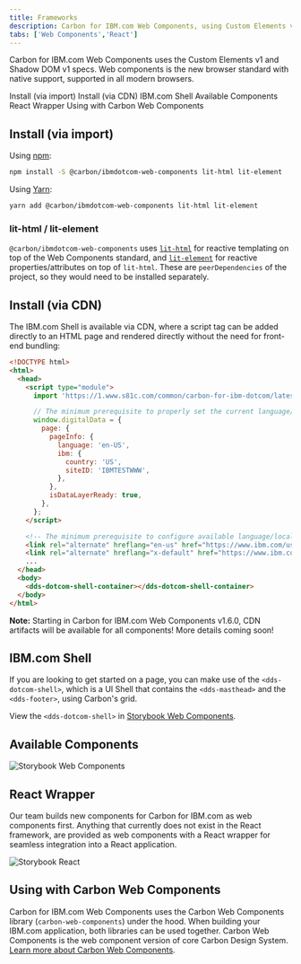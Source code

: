 ```yaml
---
title: Frameworks
description: Carbon for IBM.com Web Components, using Custom Elements v1 and Shadow DOM v1 specs.
tabs: ['Web Components','React']
---
```



<PageDescription>

Carbon for IBM.com Web Components uses the Custom Elements v1 and Shadow DOM v1 specs. Web components is the new browser 
standard with native support, supported in all modern browsers. 

</PageDescription>

<AnchorLinks>
<AnchorLink>Install (via import)</AnchorLink>
<AnchorLink>Install (via CDN)</AnchorLink>
<AnchorLink>IBM.com Shell</AnchorLink>
<AnchorLink>Available Components</AnchorLink>
<AnchorLink>React Wrapper</AnchorLink>
<AnchorLink>Using with Carbon Web Components</AnchorLink>
</AnchorLinks>

## Install (via import)

Using [npm](https://www.npmjs.com/):

```bash
npm install -S @carbon/ibmdotcom-web-components lit-html lit-element
```

Using [Yarn](https://yarnpkg.com/en/):

```bash
yarn add @carbon/ibmdotcom-web-components lit-html lit-element
```

### lit-html / lit-element

`@carbon/ibmdotcom-web-components` uses [`lit-html`](https://lit-html.polymer-project.org) for reactive templating on 
top of the Web Components standard, and [`lit-element`](https://lit-element.polymer-project.org) for reactive 
properties/attributes on top of `lit-html`. These are `peerDependencies` of the project, so they would need to be 
installed separately.

## Install (via CDN)

The IBM.com Shell is available via CDN, where a script tag can be added directly to an HTML page and rendered directly
without the need for front-end bundling:
 
```html
<!DOCTYPE html>
<html>
  <head>
    <script type="module">
      import 'https://1.www.s81c.com/common/carbon-for-ibm-dotcom/latest/ibmdotcom-web-components-dotcom-shell.min.js';

      // The minimum prerequisite to properly set the current language/locale on the page
      window.digitalData = {
        page: {
          pageInfo: {
            language: 'en-US',
            ibm: {
              country: 'US',
              siteID: 'IBMTESTWWW',
            },
          },
          isDataLayerReady: true,
        },
      };
    </script>

    <!-- The minimum prerequisite to configure available language/locale combinations in the locale selector -->
    <link rel="alternate" hreflang="en-us" href="https://www.ibm.com/us-en/" />
    <link rel="alternate" hreflang="x-default" href="https://www.ibm.com" />
    ...
  </head>
  <body>
    <dds-dotcom-shell-container></dds-dotcom-shell-container>
  </body>
</html>
```

<InlineNotification>

**Note:** Starting in Carbon for IBM.com Web Components v1.6.0, CDN artifacts will be available for all components! More details coming soon!

</InlineNotification> 

## IBM.com Shell

If you are looking to get started on a page, you can make use of the `<dds-dotcom-shell>`, which is a UI Shell that
contains the `<dds-masthead>` and the `<dds-footer>`, using Carbon's grid.

View the `<dds-dotcom-shell>` in [Storybook Web Components](http://ibmdotcom-web-components.mybluemix.net/?path=/story/components-dotcom-shell--default).

## Available Components

<Row className="resource-card-group">

<Column colMd={4} colLg={4} noGutterSm>
<ResourceCard
  subTitle="Carbon for IBM.com Storybook Web Components"
  href="https://ibmdotcom-web-components.mybluemix.net/"
>

![Storybook Web Components](./../../../images/icon/js_logo.svg)

</ResourceCard>
</Column>
</Row>

## React Wrapper

Our team builds new components for Carbon for IBM.com as web components first. Anything that currently does not exist 
in the <Link to="/developing/frameworks/react">React</Link> framework, are provided as web components with a React 
wrapper for seamless integration into a React application.

<Row className="resource-card-group">

<Column colMd={4} colLg={4} noGutterSm>
<ResourceCard
  subTitle="Carbon for IBM.com Storybook Web Components with React"
  href="https://ibmdotcom-web-components-react.mybluemix.net/"
>

![Storybook React](./../../../images/icon/react-icon.svg)

</ResourceCard>
</Column>
</Row>

## Using with Carbon Web Components

Carbon for IBM.com Web Components uses the Carbon Web Components library (`carbon-web-components`) under the hood. 
When building your IBM.com application, both libraries can be used together. Carbon Web Components is the web component 
version of core Carbon Design System. [Learn more about Carbon Web Components](https://carbondesignsystem.com/developing/frameworks/web-components).
